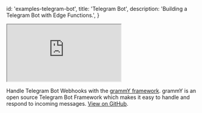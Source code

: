 
  id: 'examples-telegram-bot',
  title: 'Telegram Bot',
  description: 'Building a Telegram Bot with Edge Functions.',
}

<div class="video-container">
  <iframe
    src="https://www.youtube-nocookie.com/embed/AWfE3a9J_uo"
    frameBorder="1"
    allow="accelerometer; autoplay; clipboard-write; encrypted-media; gyroscope; picture-in-picture"
    allowFullScreen
  ></iframe>
</div>

Handle Telegram Bot Webhooks with the [grammY framework](https://grammy.dev/). grammY is an open source Telegram Bot Framework which makes it easy to handle and respond to incoming messages. [View on GitHub](https://github.com/supabase/supabase/tree/master/examples/edge-functions/supabase/functions/telegram-bot).


